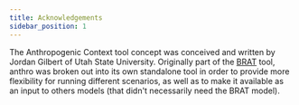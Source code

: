 ```yaml
---
title: Acknowledgements
sidebar_position: 1
---
```


The Anthropogenic Context tool concept was conceived and written by Jordan Gilbert of Utah State University. Originally part of the [BRAT](/brat) tool, anthro was broken out into its own standalone tool in order to provide more flexibility for running different scenarios, as well as to make it available as an input to others models (that didn't necessarily need the BRAT model).
